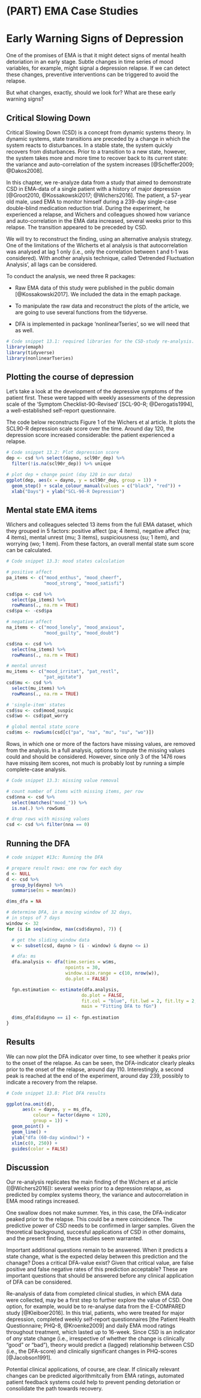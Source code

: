 # (PART) EMA Case Studies {-}

# Early Warning Signs of Depression {#csd}

One of the promises of EMA is that it might detect signs of mental health
detoriation in an early stage. Subtle changes in time series of mood variables,
for example, might signal a depression relapse. If we can detect these
changes, preventive interventions can be triggered to avoid the relapse.

But what changes, exactly, should we look for? What are these early warning
signs?


## Critical Slowing Down

Critical Slowing Down (CSD) is a concept from dynamic systems theory. In
dynamic systems, state transitions are preceded by a change in which the system
reacts to disturbances. In a stable state, the system quickly recovers from
disturbances. Prior to a transition to a new state, however, the system takes
more and more time to recover back to its current state: the variance and auto-correlation of the system increases [@Scheffer2009; @Dakos2008]. 

In this chapter, we re-analyze data from a study that aimed to demonstrate CSD
in EMA-data of a single patient with a history of major depression [@Groot2010,
@Kossakowski2017; @Wichers2016]. The patient, a 57-year old male, used EMA to monitor himself during a 239-day single-case double-blind medication reduction trial. During the experiment, he experienced a relapse, and Wichers and colleagues showed how variance and auto-correlation in the EMA data increased, several weeks prior to this relapse. The transition appeared to be preceded by CSD.

We will try to reconstruct the finding, using an alternative analysis strategy. One of the limitations of the Wicherts et al analysis is that autocorrelation was analysed at lag 1 only (i.e., only the correlation between t and t-1 was considered). With another analysis technique, called 'Detrended Fluctuation Analysis', all lags can be considered. 

To conduct the analysis, we need three R packages: 

- Raw EMA data of this study were published in the public domain
[@Kossakowski2017]. We included the data in the emaph package.

- To manipulate the raw data and reconstruct the plots of the article, we are
going to use several functions from the tidyverse.

- DFA is implemented in package 'nonlinearTseries', so we will need that as well.

```r
# Code snippet 13.1: required libraries for the CSD-study re-analysis.
library(emaph)
library(tidyverse)
library(nonlinearTseries)
```


## Plotting the course of depression 

Let's take a look at the development of the depressive symptoms of the patient first. These were tapped with weekly assessments of the depression scale of the 'Symptom Checklist-90-Revised' [SCL-90-R; @Derogatis1994], a well-established self-report questionnaire.

The code below reconstructs Figure 1 of the Wichers et al article. It plots the SCL90-R depression scale score over the time. Around day 120, the depression score increased considerable: the patient experienced a relapse.

```r
# Code snippet 13.2: Plot depression score
dep <- csd %>% select(dayno, scl90r_dep) %>%
  filter(!is.na(scl90r_dep)) %>% unique

# plot dep + change point (day 120 in our data)
ggplot(dep, aes(x = dayno, y = scl90r_dep, group = 1)) +
  geom_step() + scale_colour_manual(values = c("black", "red")) +
  xlab("Days") + ylab("SCL-90-R Depression")
```


## Mental state EMA items

Wichers and colleagues selected 13 items from the full EMA dataset, which they grouped in 5 factors: positive affect (pa; 4 items), negative affect (na; 4
items), mental unrest (mu; 3 items), suspiciousness (su; 1 item), and worrying
(wo; 1 item). From these factors, an overall mental state sum score can be calculated.

```r
# Code snippet 13.3: mood states calculation

# positive affect
pa_items <- c("mood_enthus", "mood_cheerf",
              "mood_strong", "mood_satisfi")

csd$pa <- csd %>%
  select(pa_items) %>%
  rowMeans(., na.rm = TRUE)
csd$pa <- -csd$pa

# negative affect
na_items <- c("mood_lonely", "mood_anxious",
              "mood_guilty", "mood_doubt")

csd$na <- csd %>%
  select(na_items) %>%
  rowMeans(., na.rm = TRUE)

# mental unrest
mu_items <- c("mood_irritat", "pat_restl",
              "pat_agitate")
csd$mu <- csd %>%
  select(mu_items) %>%
  rowMeans(., na.rm = TRUE)

# 'single-item' states
csd$su <- csd$mood_suspic
csd$wo <- csd$pat_worry

# global mental state score
csd$ms <- rowSums(csd[c("pa", "na", "mu", "su", "wo")])
```

Rows, in which one or more of the factors have missing values, are removed from the analysis. In a full analysis, options to impute the missing values could and should be considered. However, since only 3 of the 1476 rows have missing item scores, not much is probably lost by running a simple complete-case analysis.

```r
# Code snippet 13.3: missing value removal

# count number of items with missing items, per row
csd$nna <- csd %>%
  select(matches("mood_")) %>%
  is.na(.) %>% rowSums

# drop rows with missing values
csd <- csd %>% filter(nna == 0)
```


## Running the DFA

```r
# code snippet #13c: Running the DFA

# prepare result rows: one row for each day
d <- NULL
d <- csd %>% 
  group_by(dayno) %>%
  summarise(ms = mean(ms))

d$ms_dfa = NA

# determine DFA, in a moving window of 32 days,
# in steps of 7 days
window <- 32
for (i in seq(window, max(csd$dayno), 7)) {

  # get the sliding window data
  w <- subset(csd, dayno > (i - window) & dayno <= i)

  # dfa: ms
  dfa.analysis <- dfa(time.series = w$ms,
                      npoints = 30,
                      window.size.range = c(10, nrow(w)),
                      do.plot = FALSE)

  fgn.estimation <- estimate(dfa.analysis,
                            do.plot = FALSE,
                            fit.col = "blue", fit.lwd = 2, fit.lty = 2,
                            main = "Fitting DFA to fGn")
  
  d$ms_dfa[d$dayno == i] <- fgn.estimation
}
```



## Results

We can now plot the DFA indicator over time, to see whether it peaks prior to the onset of the relapse. As can be seen, the DFA-indicator clearly pleaks prior to the onset of the relapse, around day 110. Interestingly, a second peak is reached at the end of the experiment, around day 239, possibly to indicate a recovery from the relapse. 


```r
# Code snippet 13.8: Plot DFA results

ggplot(na.omit(d),
      aes(x = dayno, y = ms_dfa, 
          colour = factor(dayno < 120), 
          group = 1)) +
  geom_point() +
  geom_line() + 
  ylab("dfa (60-day window)") + 
  xlim(c(0, 250)) + 
  guides(color = FALSE)
```


## Discussion

Our re-analysis replicates the main finding of the Wichers et al article ([@Wichers2016]): several weeks prior to a depression relapse, as predicted by complex systems theory, the variance and autocorrelation in EMA mood ratings increased.

One swallow does not make summer. Yes, in this case, the DFA-indicator peaked prior to the relapse. This could be a mere coincidence. The predictive power of CSD needs to be confirmed in larger samples. Given the theoretical background, succesful applications of CSD in other domains, and the present finding, these studies seem warranted.

Important additional questions remain to be answered. When it predicts a state change, what is the expected delay between this prediction and the chanage? Does a critical DFA-value exist? Given that critical value, are false positive and false negative rates of this prediction acceptable? These are important questions that should be answered before any clinical application of DFA can be considered.  

Re-analysis of data from completed clinical studies, in which EMA data were collected, may be a first step to further explore the value of CSD. One option, for example, would be to re-analyse data from the E-COMPARED study [@Kleiboer2016]. In this trial, patients, who were treated for major depression, completed weekly self-report questionnaires [the Patient Health Questionnaire; PHQ-8, @Kroenke2009] and daily EMA mood ratings throughout treatment, which lasted up to 16-week. Since CSD is an indicator of *any* state change (i.e., irrespective of whether the change is clinically "good" or "bad"), theory would predict a (lagged) relationship between CSD (i.e., the DFA-score) and clinically significant changes in PHQ-scores [@Jacobson1991].

Potential clinical applications, of course, are clear. If clinically relevant changes can be predicted algorithmitcally from EMA ratings, automated patient feedback systems could help to prevent pending detoriation or consolidate the path towards recovery.    



